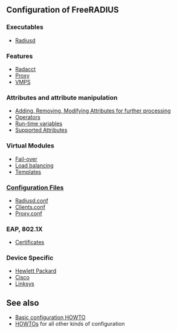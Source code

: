 ==Configuration of FreeRADIUS==

=== Executables ===

* [[Radiusd#Configuration|Radiusd]]

=== Features ===

* [[Radacct]]
* [[Proxy]]
* [[VMPS]]

=== Attributes and attribute manipulation ===

* [[Adding, Removing, Modifying Attributes for further processing]]
* [[Operators]]
* [[Run-time variables]]
* [[Supported Attributes]]

=== Virtual Modules ===

* [[Fail-over]]
* [[Load balancing]]
* [[Templates]]

=== [[Configuration Files]] ===

* [[Radiusd.conf]]
* [[Clients.conf]]
* [[Proxy.conf]]

=== EAP, 802.1X ===

* [[Certificates]]

=== Device Specific ===

* [[HP|Hewlett Packard]]
* [[Cisco]]
* [[Linksys]]

==See also==

* [[Basic configuration HOWTO]]
* [[HOWTO]]s for all other kinds of configuration
